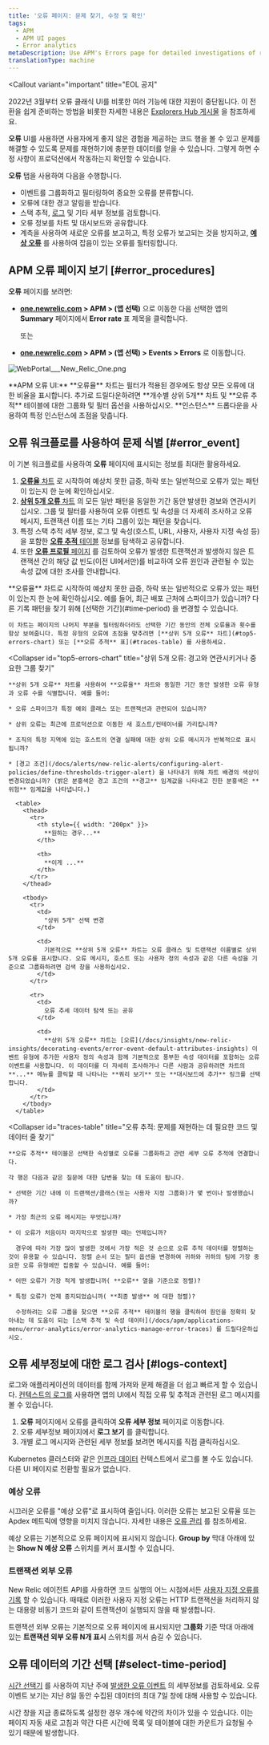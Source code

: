 ```yaml
---
title: '오류 페이지: 문제 찾기, 수정 및 확인'
tags:
  - APM
  - APM UI pages
  - Error analytics
metaDescription: Use APM's Errors page for detailed investigations of reported errors.
translationType: machine
---
```



<Callout
  variant="important"
  title="EOL 공지"
>
  2022년 3월부터 오류 클래식 UI를 비롯한 여러 기능에 대한 지원이 중단됩니다. 이 전환을 쉽게 준비하는 방법을 비롯한 자세한 내용은 [Explorers Hub 게시물](https://discuss.newrelic.com/t/important-upcoming-changes-to-capabilities-and-support-across-errors-classic-labels-service-infrastructure-on-host-snmp-integration-and-inventory-data-in-cloud-integrations/175370) 을 참조하세요.
</Callout>

**오류** UI를 사용하면 사용자에게 좋지 않은 경험을 제공하는 코드 행을 볼 수 있고 문제를 해결할 수 있도록 문제를 재현하기에 충분한 데이터를 얻을 수 있습니다. 그렇게 하면 수정 사항이 프로덕션에서 작동하는지 확인할 수 있습니다.

**오류** 탭을 사용하여 다음을 수행합니다.

* 이벤트를 그룹화하고 필터링하여 중요한 오류를 분류합니다.
* 오류에 대한 경고 알림을 받습니다.
* 스택 추적, [로그](#logs-context) 및 기타 세부 정보를 검토합니다.
* 오류 정보를 차트 및 대시보드와 공유합니다.
* 계측을 사용하여 새로운 오류를 보고하고, 특정 오류가 보고되는 것을 방지하고, [**예상 오류**](#expected-errors) 를 사용하여 잡음이 있는 오류를 필터링합니다.

## APM 오류 페이지 보기 [#error_procedures]

**오류** 페이지를 보려면:

* **[one.newrelic.com](https://one.newrelic.com) > APM > (앱 선택)** 으로 이동한 다음 선택한 앱의 **Summary** 페이지에서 **Error rate** 표 제목을 클릭합니다.

  또는

* **[one.newrelic.com](https://one.newrelic.com) > APM > (앱 선택) > Events > Errors** 로 이동합니다.

<img
  title="WebPortal___New_Relic_One.png"
  alt="WebPortal___New_Relic_One.png"
  src={webPortalNewRelicOne}
/>

<figcaption>
  **APM 오류 UI:** **오류율** 차트는 필터가 적용된 경우에도 항상 모든 오류에 대한 비율을 표시합니다. 추가로 드릴다운하려면 **개수별 상위 5개** 차트 및 **오류 추적** 테이블에 대한 그룹화 및 필터 옵션을 사용하십시오. **인스턴스** 드롭다운을 사용하여 특정 인스턴스에 초점을 맞춥니다.
</figcaption>

## 오류 워크플로를 사용하여 문제 식별 [#error_event]

이 기본 워크플로를 사용하여 **오류** 페이지에 표시되는 정보를 최대한 활용하세요.

1. [**오류율** 차트](#error-rate-chart) 로 시작하여 예상치 못한 급증, 하락 또는 일반적으로 오류가 있는 패턴이 있는지 한 눈에 확인하십시오.
2. [**상위 5개 오류** 차트](#top5-errors-chart) 의 모든 일반 패턴을 동일한 기간 동안 발생한 경보와 연관시키십시오. 그룹 및 필터를 사용하여 오류 이벤트 및 속성을 더 자세히 조사하고 오류 메시지, 트랜잭션 이름 또는 기타 그룹이 있는 패턴을 찾습니다.
3. 특정 스택 추적 세부 정보, 로그 및 속성(호스트, URL, 사용자, 사용자 지정 속성 등)을 포함한 [**오류 추적** 테이블](#traces-table) 정보를 탐색하고 공유합니다.
4. 또한 [**오류 프로필** 페이지](/docs/apm/applications-menu/error-analytics/apm-error-profiles-troubleshoot-trends) 를 검토하여 오류가 발생한 트랜잭션과 발생하지 않은 트랜잭션 간의 해당 값 빈도(이전 UI에서만)를 비교하여 오류 원인과 관련될 수 있는 속성 값에 대한 조사를 안내합니다.

<CollapserGroup>
  <Collapser
    id="error-rate-chart"
    title="오류율 차트: 즉시 패턴 보기"
  >
    **오류율** 차트로 시작하여 예상치 못한 급증, 하락 또는 일반적으로 오류가 있는 패턴이 있는지 한 눈에 확인하십시오. 예를 들어, 최근 배포 근처에 스파이크가 있습니까? 다른 기록 패턴을 찾기 위해 [선택한 기간](#time-period) 을 변경할 수 있습니다.

    이 차트는 페이지의 나머지 부분을 필터링하더라도 선택한 기간 동안의 전체 오류율과 횟수를 항상 보여줍니다. 특정 유형의 오류에 초점을 맞추려면 [**상위 5개 오류** 차트](#top5-errors-chart) 또는 [**오류 추적** 표](#traces-table) 를 사용하세요.
  </Collapser>

  <Collapser
    id="top5-errors-chart"
    title="상위 5개 오류: 경고와 연관시키거나 중요한 그룹 찾기"
  >
    **상위 5개 오류** 차트를 사용하여 **오류율** 차트와 동일한 기간 동안 발생한 오류 유형과 오류 수를 식별합니다. 예를 들어:

    * 오류 스파이크가 특정 예외 클래스 또는 트랜잭션과 관련되어 있습니까?

    * 상위 오류는 최근에 프로덕션으로 이동한 새 호스트/컨테이너를 가리킵니까?

    * 조직의 특정 지역에 있는 호스트의 연결 실패에 대한 상위 오류 메시지가 반복적으로 표시됩니까?

    * [경고 조건](/docs/alerts/new-relic-alerts/configuring-alert-policies/define-thresholds-trigger-alert) 을 나타내기 위해 차트 배경의 색상이 변경되었습니까? (밝은 분홍색은 경고 조건의 **경고** 임계값을 나타내고 진한 분홍색은 **위험** 임계값을 나타냅니다.)

      <table>
        <thead>
          <tr>
            <th style={{ width: "200px" }}>
              **원하는 경우...**
            </th>

            <th>
              **이게 ...**
            </th>
          </tr>
        </thead>

        <tbody>
          <tr>
            <td>
              "상위 5개" 선택 변경
            </td>

            <td>
              기본적으로 **상위 5개 오류** 차트는 오류 클래스 및 트랜잭션 이름별로 상위 5개 오류를 표시합니다. 오류 메시지, 호스트 또는 사용자 정의 속성과 같은 다른 속성을 기준으로 그룹화하려면 검색 창을 사용하십시오.
            </td>
          </tr>

          <tr>
            <td>
              오류 추세 데이터 탐색 또는 공유
            </td>

            <td>
              **상위 5개 오류** 차트는 [오류](/docs/insights/new-relic-insights/decorating-events/error-event-default-attributes-insights) 이벤트 유형에 추가한 사용자 정의 속성과 함께 기본적으로 풍부한 속성 데이터를 포함하는 오류 이벤트를 사용합니다. 이 데이터를 더 자세히 조사하거나 다른 사람과 공유하려면 차트의 **...** 메뉴를 클릭할 때 나타나는 **쿼리 보기** 또는 **대시보드에 추가** 링크를 선택합니다.
            </td>
          </tr>
        </tbody>
      </table>
  </Collapser>

  <Collapser
    id="traces-table"
    title="오류 추적: 문제를 재현하는 데 필요한 코드 및 데이터 줄 찾기"
  >
    **오류 추적** 테이블은 선택한 속성별로 오류를 그룹화하고 관련 세부 오류 추적에 연결합니다.

    각 행은 다음과 같은 질문에 대한 답변을 찾는 데 도움이 됩니다.

    * 선택한 기간 내에 이 트랜잭션/클래스(또는 사용자 지정 그룹화)가 몇 번이나 발생했습니까?

    * 가장 최근의 오류 메시지는 무엇입니까?

    * 이 오류가 처음이자 마지막으로 발생한 때는 언제입니까?

      경우에 따라 가장 많이 발생한 것에서 가장 적은 것 순으로 오류 추적 데이터를 정렬하는 것이 유용할 수 있습니다. 정렬 순서 또는 필터 옵션을 변경하여 귀하와 귀하의 팀에 가장 중요한 오류 유형에만 집중할 수 있습니다. 예를 들어:

    * 어떤 오류가 가장 적게 발생합니까( **오류** 열을 기준으로 정렬)?

    * 특정 오류가 언제 중지되었습니까( **최종 발생** 에 대한 정렬)?

      수정하려는 오류 그룹을 찾으면 **오류 추적** 테이블의 행을 클릭하여 원인을 정확히 찾아내는 데 도움이 되는 [스택 추적 및 속성 데이터](/docs/apm/applications-menu/error-analytics/error-analytics-manage-error-traces) 를 드릴다운하십시오.
  </Collapser>
</CollapserGroup>

## 오류 세부정보에 대한 로그 검사 [#logs-context]

로그와 애플리케이션의 데이터를 함께 가져와 문제 해결을 더 쉽고 빠르게 할 수 있습니다. [컨텍스트의 로그를](/docs/logs/logs-context/configure-logs-context-apm-agents/) 사용하면 앱의 UI에서 직접 오류 및 추적과 관련된 로그 메시지를 볼 수 있습니다.

1. **오류** 페이지에서 오류를 클릭하여 **오류 세부 정보** 페이지로 이동합니다.
2. 오류 세부정보 페이지에서 **로그 보기** 를 클릭합니다.
3. 개별 로그 메시지와 관련된 세부 정보를 보려면 메시지를 직접 클릭하십시오.

Kubernetes 클러스터와 같은 [인프라 데이터](/docs/logs/forward-logs/forward-your-logs-using-infrastructure-agent/) 컨텍스트에서 로그를 볼 수도 있습니다. 다른 UI 페이지로 전환할 필요가 없습니다.

### 예상 오류

시끄러운 오류를 "예상 오류"로 표시하여 줄입니다. 이러한 오류는 보고된 오류율 또는 Apdex 메트릭에 영향을 미치지 않습니다. 자세한 내용은 [오류 관리](/docs/agents/manage-apm-agents/agent-data/manage-errors-apm-collect-ignore-or-mark-expected#expected) 를 참조하세요.

예상 오류는 기본적으로 오류 페이지에 표시되지 않습니다. **Group by** 막대 아래에 있는 **Show N 예상 오류** 스위치를 켜서 표시할 수 있습니다.

### 트랜잭션 외부 오류

New Relic 에이전트 API를 사용하면 코드 실행의 어느 시점에서든 [사용자 지정 오류를 기록](/docs/agents/manage-apm-agents/agent-data/manage-errors-apm-collect-ignore-or-mark-expected#error-collection) 할 수 있습니다. 때때로 이러한 사용자 지정 오류는 HTTP 트랜잭션을 처리하지 않는 대용량 비동기 코드와 같이 트랜잭션이 실행되지 않을 때 발생합니다.

트랜잭션 외부 오류는 기본적으로 오류 페이지에 표시되지만 **그룹화** 기준 막대 아래에 있는 **트랜잭션 외부 오류 N개 표시** 스위치를 꺼서 숨길 수 있습니다.

## 오류 데이터의 기간 선택 [#select-time-period]

[시간 선택기](/docs/new-relic-one/use-new-relic-one/ui-data/basic-ui-features) 를 사용하여 지난 주에 [발생한 오류 이벤트](/docs/insights/insights-data-sources/default-data/apm-default-events-insights) 의 세부정보를 검토하세요. 오류 이벤트 보기는 지난 8일 동안 수집된 데이터의 최대 7일 창에 대해 사용할 수 있습니다.

시간 창을 지금 종료하도록 설정한 경우 개수에 약간의 차이가 있을 수 있습니다. 이는 페이지 자동 새로 고침과 약간 다른 시간에 목록 및 테이블에 대한 카운트가 요청될 수 있기 때문에 발생합니다.